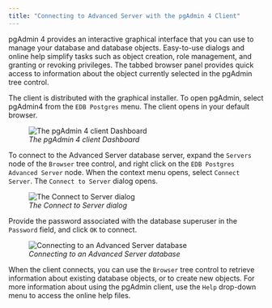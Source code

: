 ```yaml
---
title: "Connecting to Advanced Server with the pgAdmin 4 Client"
---
```


<div id="connecting_to_advanced_server_with_the_pgadmin_4_client" class="registered_link"></div>


pgAdmin 4 provides an interactive graphical interface that you can use to manage your database and database objects. Easy-to-use dialogs and online help simplify tasks such as object creation, role management, and granting or revoking privileges. The tabbed browser panel provides quick access to information about the object currently selected in the pgAdmin tree control.

The client is distributed with the graphical installer. To open pgAdmin, select pgAdmin4 from the `EDB Postgres` menu. The client opens in your default browser.

<figure><img src="images/pgadmin4_client_dashboard.png" class="align-center" alt="The pgAdmin 4 client Dashboard" /><figcaption aria-hidden="true"><em>The pgAdmin 4 client Dashboard</em></figcaption></figure>

To connect to the Advanced Server database server, expand the `Servers` node of the `Browser` tree control, and right click on the `EDB Postgres Advanced Server` node. When the context menu opens, select `Connect Server`. The `Connect to Server` dialog opens.

<figure><img src="images/connecting_server.png" class="align-center" alt="The Connect to Server dialog" /><figcaption aria-hidden="true"><em>The Connect to Server dialog</em></figcaption></figure>

Provide the password associated with the database superuser in the `Password` field, and click `OK` to connect.

<figure><img src="images/connecting_to_advanced_server_database.png" class="align-center" alt="Connecting to an Advanced Server database" /><figcaption aria-hidden="true"><em>Connecting to an Advanced Server database</em></figcaption></figure>

When the client connects, you can use the `Browser` tree control to retrieve information about existing database objects, or to create new objects. For more information about using the pgAdmin client, use the `Help` drop-down menu to access the online help files.
